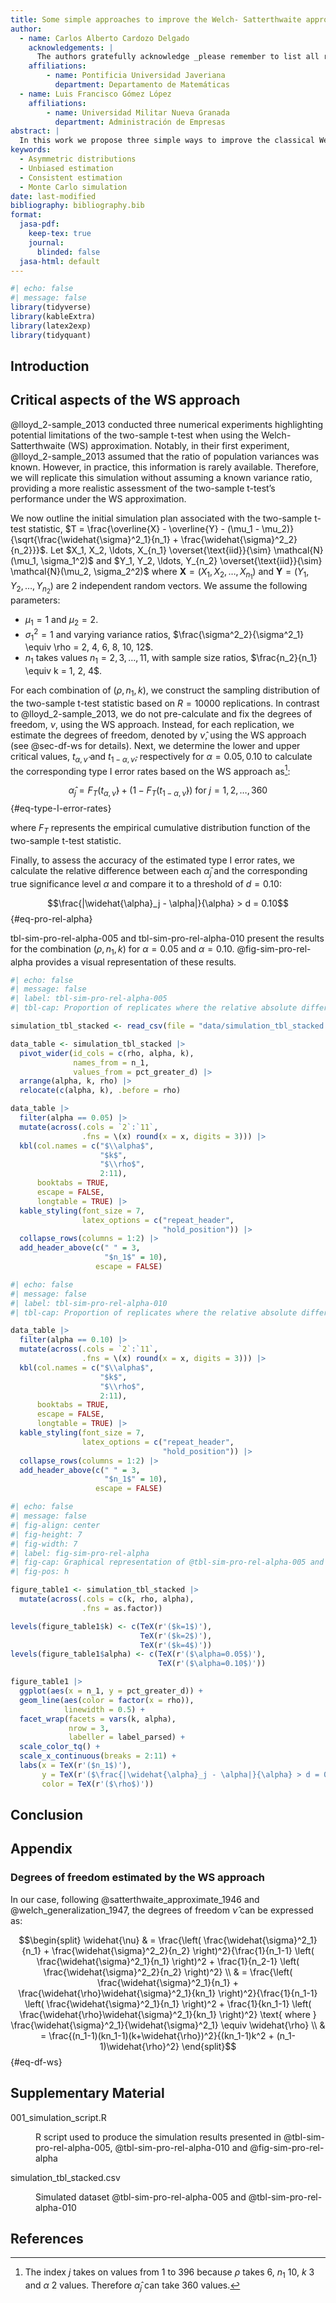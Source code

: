 ---
title: Some simple approaches to improve the Welch- Satterthwaite approximation
author:
  - name: Carlos Alberto Cardozo Delgado
    acknowledgements: | 
      The authors gratefully acknowledge _please remember to list all relevant funding sources in the non-anonymized (unblinded) version_.
    affiliations: 
        - name: Pontificia Universidad Javeriana
          department: Departamento de Matemáticas
  - name: Luis Francisco Gómez López
    affiliations: 
        - name: Universidad Militar Nueva Granada
          department: Administración de Empresas
abstract: |
  In this work we propose three simple ways to improve the classical Welch-Satterthwaite (WS) approximation to the effective degree of freedom of a non-negative linear combination of $\chi^2$ distributions. The WS option is typically used in design of experiments and metrology. However, it has been pointing out in many references the multiple limitations of the inferences based on the WS approximation. Three novel  estimators of the effective degree of freedom of a non-negative linear combination of $\chi^2$ distributions are given. We also study some theoretical properties of the proposed estimators. Additionally, through several Monte Carlo simulations, we assess the bias, variance, and mean square error of the proposed estimators under (very) small and moderate sample sizes. The proposed estimators have a much better performance than the WS proposal  and his implications. Finally, two applications are presented in which the proposed estimators help to improve the performance of some interval estimation and hypothesis testing procedures.
keywords: 
  - Asymmetric distributions
  - Unbiased estimation
  - Consistent estimation
  - Monte Carlo simulation
date: last-modified
bibliography: bibliography.bib
format:
  jasa-pdf:
    keep-tex: true  
    journal:
      blinded: false
  jasa-html: default
---

```{r}
#| echo: false
#| message: false
library(tidyverse)
library(kableExtra)
library(latex2exp)
library(tidyquant)
```

## Introduction {#sec-intro}


## Critical aspects of the WS approach

@lloyd_2-sample_2013 conducted three numerical experiments highlighting potential limitations of the two-sample t-test when using the Welch-Satterthwaite (WS) approximation. Notably, in their first experiment, @lloyd_2-sample_2013 assumed that the ratio of population variances was known. However, in practice, this information is rarely available. Therefore, we will replicate this simulation without assuming a known variance ratio, providing a more realistic assessment of the two-sample t-test's performance under the WS approximation.

We now outline the initial simulation plan associated with the two-sample t-test statistic, $T = \frac{\overline{X} - \overline{Y} - (\mu_1 - \mu_2)}{\sqrt{\frac{\widehat{\sigma}^2_1}{n_1} + \frac{\widehat{\sigma}^2_2}{n_2}}}$. Let $X_1, X_2, \ldots, X_{n_1} \overset{\text{iid}}{\sim} \mathcal{N}(\mu_1, \sigma_1^2)$ and $Y_1, Y_2, \ldots, Y_{n_2} \overset{\text{iid}}{\sim} \mathcal{N}(\mu_2, \sigma_2^2)$ where $\mathbf{X} = (X_1, X_2, \ldots, X_{n_1})$ and $\mathbf{Y} = (Y_1, Y_2, \ldots, Y_{n_2})$ are 2 independent random vectors. We assume the following parameters:

-   $\mu_1 = 1$ and $\mu_2 = 2$.
-   $\sigma^2_1 = 1$ and varying variance ratios, $\frac{\sigma^2_2}{\sigma^2_1} \equiv \rho = 2, 4, 6, 8, 10, 12$.
-   $n_1$ takes values $n_1 = 2, 3, \ldots, 11$, with sample size ratios, $\frac{n_2}{n_1} \equiv k = 1, 2, 4$.

For each combination of $(\rho, n_1, k)$, we construct the sampling distribution of the two-sample t-test statistic based on $R = 10000$ replications. In contrast to @lloyd_2-sample_2013, we do not pre-calculate and fix the degrees of freedom, $\nu$, using the WS approach. Instead, for each replication, we estimate the degrees of freedom, denoted by $\widehat{\nu}$, using the WS approach (see @sec-df-ws for details). Next, we determine the lower and upper critical values, $t_{\alpha,\widehat{\nu}}$ and  $t_{1-\alpha,\widehat{\nu}}$, respectively for $\alpha = 0.05, 0.10$ to calculate the corresponding type I error rates based on the WS approach as[^type-I-error-ws]: 

$$\widehat{\alpha}_j = F_{T}\left(t_{\alpha,\widehat{\nu}}\right) + \left(1 - F_{T}\left(t_{1-\alpha,\widehat{\nu}}\right)\right) \text{ for } j = 1, 2, \ldots, 360$$ {#eq-type-I-error-rates}

where $F_T$ represents the empirical cumulative distribution function of the two-sample t-test statistic.

[^type-I-error-ws]: The index $j$ takes on values from $1$ to $396$ because $\rho$ takes $6$, $n_1$ $10$, $k$ $3$ and $\alpha$ $2$ values. Therefore $\widehat{\alpha}_j$ can take $360$ values.

Finally, to assess the accuracy of the estimated type I error rates, we calculate the relative difference between each $\widehat{\alpha}_j$  and the corresponding true significance level $\alpha$ and compare it to a threshold of $d=0.10$:

$$\frac{|\widehat{\alpha}_j - \alpha|}{\alpha} > d = 0.10$$ {#eq-pro-rel-alpha}

tbl-sim-pro-rel-alpha-005 and tbl-sim-pro-rel-alpha-010 present the results for the combination $(\rho, n_1, k)$ for $\alpha = 0.05$ and $\alpha = 0.10$. @fig-sim-pro-rel-alpha provides a visual representation of these results.

```{r}
#| echo: false
#| message: false
#| label: tbl-sim-pro-rel-alpha-005
#| tbl-cap: Proportion of replicates where the relative absolute difference between a nominal $\alpha$ and the $\alpha$-value given by WS approximation test is bigger than $d=0.10$ where $\alpha = 0.05$

simulation_tbl_stacked <- read_csv(file = "data/simulation_tbl_stacked.csv")

data_table <- simulation_tbl_stacked |> 
  pivot_wider(id_cols = c(rho, alpha, k), 
              names_from = n_1, 
              values_from = pct_greater_d) |> 
  arrange(alpha, k, rho) |> 
  relocate(c(alpha, k), .before = rho)

data_table |>
  filter(alpha == 0.05) |> 
  mutate(across(.cols = `2`:`11`,
                .fns = \(x) round(x = x, digits = 3))) |>
  kbl(col.names = c("$\\alpha$",
                    "$k$",
                    "$\\rho$",
                    2:11),
      booktabs = TRUE,
      escape = FALSE,
      longtable = TRUE) |> 
  kable_styling(font_size = 7,
                latex_options = c("repeat_header",
                                  "hold_position")) |> 
  collapse_rows(columns = 1:2) |>  
  add_header_above(c(" " = 3,
                     "$n_1$" = 10), 
                   escape = FALSE)
```

```{r}
#| echo: false
#| message: false
#| label: tbl-sim-pro-rel-alpha-010
#| tbl-cap: Proportion of replicates where the relative absolute difference between a nominal $\alpha$ and the $\alpha$-value given by WS approximation test is bigger than $d=0.10$ where $\alpha = 0.10$

data_table |>
  filter(alpha == 0.10) |> 
  mutate(across(.cols = `2`:`11`,
                .fns = \(x) round(x = x, digits = 3))) |>
  kbl(col.names = c("$\\alpha$",
                    "$k$",
                    "$\\rho$",
                    2:11),
      booktabs = TRUE,
      escape = FALSE,
      longtable = TRUE) |> 
  kable_styling(font_size = 7,
                latex_options = c("repeat_header",
                                  "hold_position")) |> 
  collapse_rows(columns = 1:2) |>  
  add_header_above(c(" " = 3,
                     "$n_1$" = 10), 
                   escape = FALSE)
```

```{r}
#| echo: false
#| message: false
#| fig-align: center
#| fig-height: 7
#| fig-width: 7
#| label: fig-sim-pro-rel-alpha
#| fig-cap: Graphical representation of @tbl-sim-pro-rel-alpha-005 and @tbl-sim-pro-rel-alpha-010
#| fig-pos: h

figure_table1 <- simulation_tbl_stacked |> 
  mutate(across(.cols = c(k, rho, alpha), 
                .fns = as.factor))

levels(figure_table1$k) <- c(TeX(r'($k=1$)'), 
                             TeX(r'($k=2$)'), 
                             TeX(r'($k=4$)'))
levels(figure_table1$alpha) <- c(TeX(r'($\alpha=0.05$)'), 
                                 TeX(r'($\alpha=0.10$)'))

figure_table1 |> 
  ggplot(aes(x = n_1, y = pct_greater_d)) + 
  geom_line(aes(color = factor(x = rho)),
            linewidth = 0.5) + 
  facet_wrap(facets = vars(k, alpha),
             nrow = 3,
             labeller = label_parsed) + 
  scale_color_tq() +
  scale_x_continuous(breaks = 2:11) +
  labs(x = TeX(r'($n_1$)'),
       y = TeX(r'($\frac{|\widehat{\alpha}_j - \alpha|}{\alpha} > d = 0.1$)'),
       color = TeX(r'($\rho$)'))
```

## Conclusion {#sec-conc}


## Appendix {.appendix}

### Degrees of freedom estimated by the WS approach {#sec-df-ws}

In our case, following @satterthwaite_approximate_1946 and @welch_generalization_1947, the degrees of freedom $\widehat{\nu}$  can be expressed as:

$$\begin{split}
  \widehat{\nu} & = \frac{\left( \frac{\widehat{\sigma}^2_1}{n_1} + \frac{\widehat{\sigma}^2_2}{n_2} \right)^2}{\frac{1}{n_1-1} \left( \frac{\widehat{\sigma}^2_1}{n_1} \right)^2 + \frac{1}{n_2-1} \left( \frac{\widehat{\sigma}^2_2}{n_2} \right)^2} \\
  & = \frac{\left( \frac{\widehat{\sigma}^2_1}{n_1} + \frac{\widehat{\rho}\widehat{\sigma}^2_1}{kn_1} \right)^2}{\frac{1}{n_1-1} \left( \frac{\widehat{\sigma}^2_1}{n_1} \right)^2 + \frac{1}{kn_1-1} \left( \frac{\widehat{\rho}\widehat{\sigma}^2_1}{kn_1} \right)^2} \text{ where } \frac{\widehat{\sigma}^2_1}{\widehat{\sigma}^2_1} \equiv \widehat{\rho} \\
  & = \frac{(n_1-1)(kn_1-1)(k+\widehat{\rho})^2}{(kn_1-1)k^2 + (n_1-1)\widehat{\rho}^2}
  \end{split}$$ {#eq-df-ws}


## Supplementary Material {.supplementary}

001_simulation_script.R

:   R script used to produce the simulation results presented in @tbl-sim-pro-rel-alpha-005, @tbl-sim-pro-rel-alpha-010 and @fig-sim-pro-rel-alpha

simulation_tbl_stacked.csv

:   Simulated dataset @tbl-sim-pro-rel-alpha-005 and @tbl-sim-pro-rel-alpha-010  

## References {-}

